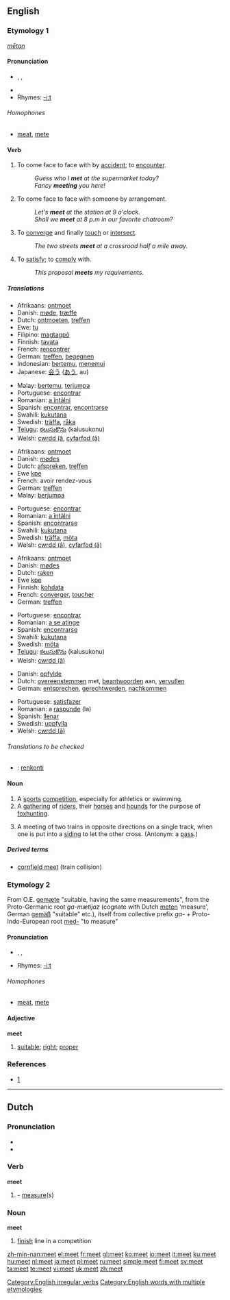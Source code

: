 {{wikipedia|dab=Meet}}
==English==

{{rank|book|story|deep|471|meet|interest|brother|I've}}

===Etymology 1===
{{OE.}} ''[[mētan]]''

====Pronunciation====
*{{AHD|mēt}}, {{IPA|/miːt/}}, {{SAMPA|/mi:t/}}
*{{audio|en-us-meet.ogg|Audio (US)}}
* Rhymes: [[Rhymes:English:-iːt|-iːt]]

======Homophones======
*[[meat]], [[mete]]

====Verb====
{{en-verb|meets|meeting|met}}

# To come face to face with by [[accident]]; to [[encounter]].
#:''Guess who I '''met''' at the supermarket today?''
#:''Fancy '''meeting''' you here!''
# To come face to face with someone by arrangement.
#:''Let's '''meet''' at the station at 9 o'clock.''
#:''Shall we '''meet''' at 8 p.m in our favorite chatroom?''
# To [[converge]] and finally [[touch]] or [[intersect]].
#:''The two streets '''meet''' at a crossroad half a mile away.''
# To [[satisfy]]; to [[comply]] with.
#:''This proposal '''meets''' my requirements.''

=====Translations=====
{{trans-top|encounter}}
*Afrikaans: [[ontmoet]]
*Danish: [[møde]], [[træffe]]
*Dutch: [[ontmoeten]], [[treffen]]
*Ewe: [[tu]]
*Filipino: [[magtagpô]]
*Finnish: [[tavata]]
*French: [[rencontrer]]
*German: [[treffen]], [[begegnen]]
*Indonesian: [[temu|bertemu]], [[temu|menemui]]
*Japanese: [[会う]] ([[あう]], au)
{{trans-mid}}
*Malay: [[temu|bertemu]], [[jumpa|terjumpa]]
*Portuguese: [[encontrar]]
*Romanian: [[întâlni|a întâlni]]
*Spanish: [[encontrar]], [[encontrar]]se
*Swahili: [[kukutana]]
*Swedish: [[träffa]], [[råka]]
*[[Telugu]]: [[కలుసుకొను]] (kalusukonu)
*Welsh: [[cwrdd (â]], [[cyfarfod (â)]]
{{trans-bottom}}

{{trans-top|see through arrangement}}
*Afrikaans: [[ontmoet]]
*Danish: [[mødes]]
*Dutch: [[afspreken]], [[treffen]]
*Ewe [[kpe]]
*French: avoir rendez-vous
*German: [[treffen]]
*Malay: [[jumpa|berjumpa]]
{{trans-mid}}
*Portuguese: [[encontrar]]
*Romanian: [[întâlni|a întâlni]]
*Spanish: [[encontrar]]se
*Swahili: [[kukutana]]
*Swedish: [[träffa]], [[möta]]
*Welsh: [[cwrdd (â)]], [[cyfarfod (â)]]
{{trans-bottom}}

{{trans-top|converge and touch}}
*Afrikaans: [[ontmoet]]
*Danish: [[mødes]]
*Dutch: [[raken]]
*Ewe [[kpe]]
*Finnish: [[kohdata]]
*French: [[converger]], [[toucher]]
*German: [[treffen]]
{{trans-mid}}
*Portuguese: [[encontrar]]
*Romanian: [[atinge|a se atinge]]
*Spanish: [[encontrar]]se
*Swahili: [[kukutana]]
*Swedish: [[möta]]
*[[Telugu]]: [[కలుసుకొను]] (kalusukonu)
*Welsh: [[cwrdd (â)]]
{{trans-bottom}}

{{trans-top|comply}}
*Danish: [[opfylde]]
*Dutch: [[overeenstemmen]] met, [[beantwoorden]] aan, [[vervullen]]
*German: [[entsprechen]], [[gerechtwerden]], [[nachkommen]]
{{trans-mid}}
*Portuguese: [[satisfazer]]
*Romanian: a [[raspunde]] (la)
*Spanish: [[llenar]]
*Swedish: [[uppfylla]]
*Welsh: [[cwrdd (â)]]
{{trans-bottom}}

======Translations to be checked======
{{checktrans}}
<!--Remove this section once all of the translations below have been moved into the tables above.-->
*{{ttbc|Esperanto}}: [[renkonti]]

====Noun====
{{en-noun}}

# A [[sport]]s [[competition]], especially for athletics or swimming.
# A [[gathering]] of [[rider]]s, their [[horse]]s and [[hound]]s for the purpose of [[foxhunting]].
# {{rail transport}} A meeting of two trains in opposite directions on a single track, when one is put into a [[siding]] to let the other cross. (Antonym: a [[pass]].)

=====Derived terms=====

* [[cornfield meet]] (train collision)

===Etymology 2===
From O.E. [[gemæte]] "suitable, having the same measurements", from the Proto-Germanic root ''ga-mætijaz'' (cognate with Dutch [[meten]] 'measure', German [[gemäß]] "suitable" etc.), itself from collective prefix ''ga-'' + Proto-Indo-European root [[med-]] "to measure"

====Pronunciation====
*{{AHD|mēt}}, {{IPA|/miːt/}}, {{SAMPA|/mi:t/}}
* Rhymes: [[Rhymes:English:-iːt|-iːt]]

======Homophones======
*[[meat]], [[mete]]

====Adjective====
'''meet'''

# [[suitable]]; [[right]]; [[proper]]
{{seeCites}}

===References===
* {{EtymOnLine}} [http://www.etymonline.com/index.php?search=meet&searchmode=none]

[[Category:English irregular verbs]]
[[Category:English words with multiple etymologies]]

----

==Dutch==

{{etystub}}

===Pronunciation===
*{{IPA|/met/}}
*{{SAMPA|/met/}}

===Verb===
'''meet'''

# {{form of|singular indicative|meten}} - [[measure]](s)

===Noun===
'''meet'''

# [[finish]] line in a competition

[[zh-min-nan:meet]]
[[el:meet]]
[[fr:meet]]
[[gl:meet]]
[[ko:meet]]
[[io:meet]]
[[it:meet]]
[[ku:meet]]
[[hu:meet]]
[[nl:meet]]
[[ja:meet]]
[[pl:meet]]
[[ru:meet]]
[[simple:meet]]
[[fi:meet]]
[[sv:meet]]
[[ta:meet]]
[[te:meet]]
[[vi:meet]]
[[uk:meet]]
[[zh:meet]]